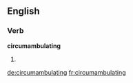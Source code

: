 
==English==

===Verb===
'''circumambulating'''

# {{present participle of|[[circumambulate]]}}

[[de:circumambulating]]
[[fr:circumambulating]]